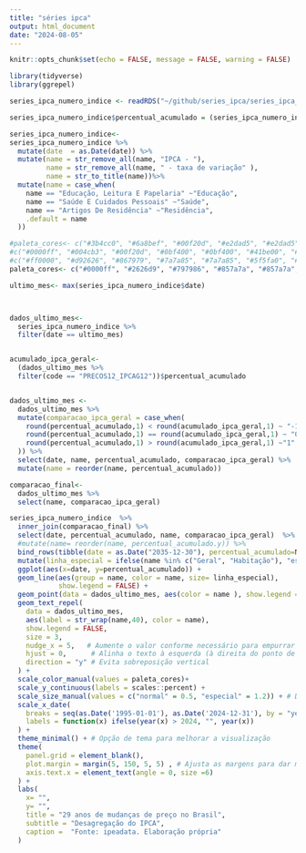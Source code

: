 ```yaml
---
title: "séries ipca"
output: html_document
date: "2024-08-05"
---
```


```r
knitr::opts_chunk$set(echo = FALSE, message = FALSE, warning = FALSE)

library(tidyverse)
library(ggrepel)

series_ipca_numero_indice <- readRDS("~/github/series_ipca/series_ipca_numero_indice.rds")

series_ipca_numero_indice$percentual_acumulado = (series_ipca_numero_indice$numero_indice-100)/100

series_ipca_numero_indice<-
series_ipca_numero_indice %>%
  mutate(date  = as.Date(date)) %>%
  mutate(name = str_remove_all(name, "IPCA - "),
         name = str_remove_all(name, " - taxa de variação" ),
         name = str_to_title(name))%>%
  mutate(name = case_when(
    name == "Educação, Leitura E Papelaria" ~"Educação",
    name == "Saúde E Cuidados Pessoais" ~"Saúde",
    name == "Artigos De Residência" ~"Residência",
    .default = name
  ))

#paleta_cores<- c("#3b4cc0", "#6a8bef", "#00f20d", "#e2dad5", "#e2dad5", "#f5c4ac", "#f7bca1", "#e16751", "#bd1f2d", "#b40426")
#c("#0000ff", "#004cb3", "#00f20d", "#0bf400", "#0bf400", "#41be00", "#4fb000", "#b94600", "#f30c00", "#ff0000")
#c("#ff0000", "#d92626", "#867979", "#7a7a85", "#7a7a85", "#5f5fa0", "#5858a7", "#2323dc", "#0606f9", "#0000ff")
paleta_cores<- c("#0000ff", "#2626d9", "#797986", "#857a7a", "#857a7a", "#a05f5f", "#a75858", "#dc2323", "#df0610", "#ff0000")


```


```r



ultimo_mes<- max(series_ipca_numero_indice$date)



dados_ultimo_mes<-
  series_ipca_numero_indice %>%
  filter(date == ultimo_mes)


acumulado_ipca_geral<- 
  (dados_ultimo_mes %>%
  filter(code == "PRECOS12_IPCAG12"))$percentual_acumulado


dados_ultimo_mes <-
  dados_ultimo_mes %>%
  mutate(comparacao_ipca_geral = case_when(
    round(percentual_acumulado,1) < round(acumulado_ipca_geral,1) ~ "-1",
    round(percentual_acumulado,1) == round(acumulado_ipca_geral,1) ~ "0",
    round(percentual_acumulado,1) > round(acumulado_ipca_geral,1) ~"1"
  )) %>%
  select(date, name, percentual_acumulado, comparacao_ipca_geral) %>%
  mutate(name = reorder(name, percentual_acumulado))

comparacao_final<-
  dados_ultimo_mes %>%
  select(name, comparacao_ipca_geral)

series_ipca_numero_indice  %>%
  inner_join(comparacao_final) %>%
  select(date, percentual_acumulado, name, comparacao_ipca_geral)  %>%
  #mutate(name= reorder(name, percentual_acumulado.y)) %>%
  bind_rows(tibble(date = as.Date("2035-12-30"), percentual_acumulado=NA, name=NA, comparacao_ipca_geral=NA)) %>%
  mutate(linha_especial = ifelse(name %in% c("Geral", "Habitação"), "especial", "normal")) %>%
  ggplot(aes(x=date, y=percentual_acumulado)) +
  geom_line(aes(group = name, color = name, size= linha_especial), 
            show.legend = FALSE) +
  geom_point(data = dados_ultimo_mes, aes(color = name ), show.legend = FALSE, size=1) +
  geom_text_repel(
    data = dados_ultimo_mes,
    aes(label = str_wrap(name,40), color = name),
    show.legend = FALSE,
    size = 3,
    nudge_x = 5,   # Aumente o valor conforme necessário para empurrar o texto para a direita
    hjust = 0,      # Alinha o texto à esquerda (à direita do ponto de referência)
    direction = "y" # Evita sobreposição vertical
  ) +
  scale_color_manual(values = paleta_cores)+
  scale_y_continuous(labels = scales::percent) +
  scale_size_manual(values = c("normal" = 0.5, "especial" = 1.2)) + # Define a largura das linhas
  scale_x_date(
    breaks = seq(as.Date('1995-01-01'), as.Date('2024-12-31'), by = "year"),
    labels = function(x) ifelse(year(x) > 2024, "", year(x))
  ) +
  theme_minimal() + # Opção de tema para melhorar a visualização 
  theme(
    panel.grid = element_blank(),
    plot.margin = margin(5, 150, 5, 5) , # Ajusta as margens para dar mais espaço à direita,
    axis.text.x = element_text(angle = 0, size =6)
  ) +
  labs(
    x= "",
    y= "",
    title = "29 anos de mudanças de preço no Brasil",
    subtitle = "Desagregação do IPCA",
    caption =  "Fonte: ipeadata. Elaboração própria"
  )
```

